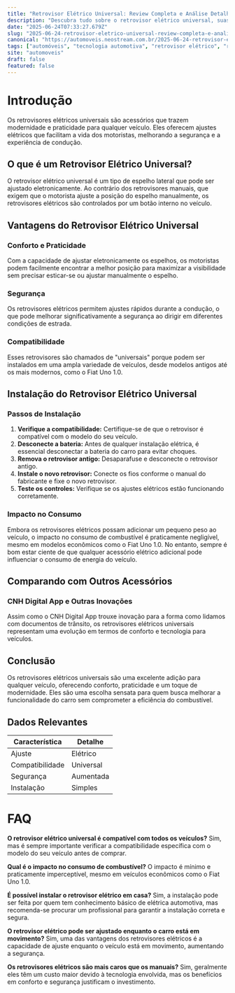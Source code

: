```yaml
---
title: "Retrovisor Elétrico Universal: Review Completa e Análise Detalhada"
description: "Descubra tudo sobre o retrovisor elétrico universal, suas vantagens, instalação e impacto no consumo de veículos como o Fiat Uno 1.0."
date: "2025-06-24T07:33:27.679Z"
slug: "2025-06-24-retrovisor-eletrico-universal-review-completa-e-analise-detalhada"
canonical: "https://automoveis.neostream.com.br/2025-06-24-retrovisor-eletrico-universal-review-completa-e-analise-detalhada"
tags: ["automóveis", "tecnologia automotiva", "retrovisor elétrico", "review", "acessórios automotivos"]
site: "automoveis"
draft: false
featured: false
---
```


# Introdução
Os retrovisores elétricos universais são acessórios que trazem modernidade e praticidade para qualquer veículo. Eles oferecem ajustes elétricos que facilitam a vida dos motoristas, melhorando a segurança e a experiência de condução.

## O que é um Retrovisor Elétrico Universal?
O retrovisor elétrico universal é um tipo de espelho lateral que pode ser ajustado eletronicamente. Ao contrário dos retrovisores manuais, que exigem que o motorista ajuste a posição do espelho manualmente, os retrovisores elétricos são controlados por um botão interno no veículo.

## Vantagens do Retrovisor Elétrico Universal
### Conforto e Praticidade
Com a capacidade de ajustar eletronicamente os espelhos, os motoristas podem facilmente encontrar a melhor posição para maximizar a visibilidade sem precisar esticar-se ou ajustar manualmente o espelho.

### Segurança
Os retrovisores elétricos permitem ajustes rápidos durante a condução, o que pode melhorar significativamente a segurança ao dirigir em diferentes condições de estrada.

### Compatibilidade
Esses retrovisores são chamados de "universais" porque podem ser instalados em uma ampla variedade de veículos, desde modelos antigos até os mais modernos, como o Fiat Uno 1.0.

## Instalação do Retrovisor Elétrico Universal
### Passos de Instalação
1. **Verifique a compatibilidade:** Certifique-se de que o retrovisor é compatível com o modelo do seu veículo.
2. **Desconecte a bateria:** Antes de qualquer instalação elétrica, é essencial desconectar a bateria do carro para evitar choques.
3. **Remova o retrovisor antigo:** Desaparafuse e desconecte o retrovisor antigo.
4. **Instale o novo retrovisor:** Conecte os fios conforme o manual do fabricante e fixe o novo retrovisor.
5. **Teste os controles:** Verifique se os ajustes elétricos estão funcionando corretamente.

### Impacto no Consumo
Embora os retrovisores elétricos possam adicionar um pequeno peso ao veículo, o impacto no consumo de combustível é praticamente negligível, mesmo em modelos econômicos como o Fiat Uno 1.0. No entanto, sempre é bom estar ciente de que qualquer acessório elétrico adicional pode influenciar o consumo de energia do veículo.

## Comparando com Outros Acessórios
### CNH Digital App e Outras Inovações
Assim como o CNH Digital App trouxe inovação para a forma como lidamos com documentos de trânsito, os retrovisores elétricos universais representam uma evolução em termos de conforto e tecnologia para veículos.

## Conclusão
Os retrovisores elétricos universais são uma excelente adição para qualquer veículo, oferecendo conforto, praticidade e um toque de modernidade. Eles são uma escolha sensata para quem busca melhorar a funcionalidade do carro sem comprometer a eficiência do combustível.

## Dados Relevantes
| Característica | Detalhe |
|---|---|
| Ajuste | Elétrico |
| Compatibilidade | Universal |
| Segurança | Aumentada |
| Instalação | Simples |

# FAQ

**O retrovisor elétrico universal é compatível com todos os veículos?**
Sim, mas é sempre importante verificar a compatibilidade específica com o modelo do seu veículo antes de comprar.

**Qual é o impacto no consumo de combustível?**
O impacto é mínimo e praticamente imperceptível, mesmo em veículos econômicos como o Fiat Uno 1.0.

**É possível instalar o retrovisor elétrico em casa?**
Sim, a instalação pode ser feita por quem tem conhecimento básico de elétrica automotiva, mas recomenda-se procurar um profissional para garantir a instalação correta e segura.

**O retrovisor elétrico pode ser ajustado enquanto o carro está em movimento?**
Sim, uma das vantagens dos retrovisores elétricos é a capacidade de ajuste enquanto o veículo está em movimento, aumentando a segurança.

**Os retrovisores elétricos são mais caros que os manuais?**
Sim, geralmente eles têm um custo maior devido à tecnologia envolvida, mas os benefícios em conforto e segurança justificam o investimento.